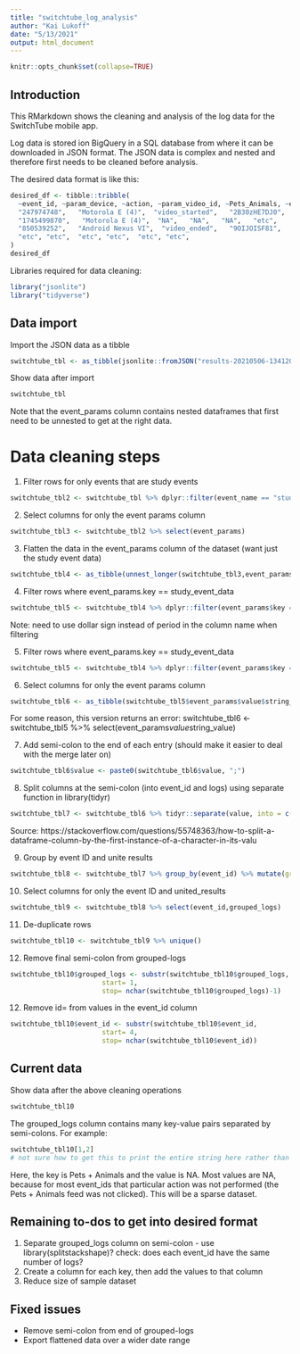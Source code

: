 ```yaml
---
title: "switchtube_log_analysis"
author: "Kai Lukoff"
date: "5/13/2021"
output: html_document
---
```



```r
knitr::opts_chunk$set(collapse=TRUE)
```

## Introduction

This RMarkdown shows the cleaning and analysis of the log data for the SwitchTube mobile app.

Log data is stored ion BigQuery in a SQL database from where it can be downloaded in JSON format. The JSON data is complex and nested and therefore first needs to be cleaned before analysis.

The desired data format is like this:
```r
desired_df <- tibble::tribble(
  ~event_id, ~param_device, ~action, ~param_video_id, ~Pets_Animals, ~etc,
  "247974748",   "Motorola E (4)",  "video_started",   "2B30zHE7DJ0",   "1",   "etc",
  "1745499870",   "Motorola E (4)",  "NA",   "NA",   "NA",   "etc",
  "850539252",   "Android Nexus VI",  "video_ended",   "9OIJOISF81",   "NA",   "etc",
  "etc", "etc",  "etc", "etc",  "etc", "etc",
)
desired_df
```

Libraries required for data cleaning:
```r
library("jsonlite")
library("tidyverse")
```


## Data import
Import the JSON data as a tibble
```r

switchtube_tbl <- as_tibble(jsonlite::fromJSON("results-20210506-134120.json"))
```

Show data after import
```r
switchtube_tbl
```
Note that the event_params column contains nested dataframes that first need to be unnested to get at the right data.

# Data cleaning steps
1) Filter rows for only events that are study events
```r
switchtube_tbl2 <- switchtube_tbl %>% dplyr::filter(event_name == "study_event")
```

2) Select columns for only the event params column
```r
switchtube_tbl3 <- switchtube_tbl2 %>% select(event_params)
```

3) Flatten the data in the event_params column of the dataset (want just the study event data)
```r
switchtube_tbl4 <- as_tibble(unnest_longer(switchtube_tbl3,event_params))
```

4) Filter rows where event_params.key == study_event_data
```r
switchtube_tbl5 <- switchtube_tbl4 %>% dplyr::filter(event_params$key == "study_event_data")
```
Note: need to use dollar sign instead of period in the column name when filtering

5) Filter rows where event_params.key == study_event_data
```r
switchtube_tbl5 <- switchtube_tbl4 %>% dplyr::filter(event_params$key == "study_event_data")
```

6) Select columns for only the event params column
```r
switchtube_tbl6 <- as_tibble(switchtube_tbl5$event_params$value$string_value)
```
For some reason, this version returns an error: switchtube_tbl6 <- switchtube_tbl5 %>% select(event_params$value$string_value)

7) Add semi-colon to the end of each entry (should make it easier to deal with the merge later on)
```r
switchtube_tbl6$value <- paste0(switchtube_tbl6$value, ";")
```

8) Split columns at the semi-colon (into event_id and logs) using separate function in library(tidyr)
```r
switchtube_tbl7 <- switchtube_tbl6 %>% tidyr::separate(value, into = c("event_id", "logs"), sep = ";", extra="merge")
```
Source: https://stackoverflow.com/questions/55748363/how-to-split-a-dataframe-column-by-the-first-instance-of-a-character-in-its-valu

9) Group by event ID and unite results
```r
switchtube_tbl8 <- switchtube_tbl7 %>% group_by(event_id) %>% mutate(grouped_logs = paste0(logs, collapse = ""))
```

10) Select columns for only the event ID and united_results
```r
switchtube_tbl9 <- switchtube_tbl8 %>% select(event_id,grouped_logs)
```

11) De-duplicate rows
```r
switchtube_tbl10 <- switchtube_tbl9 %>% unique()
```

12) Remove final semi-colon from grouped-logs
```r
switchtube_tbl10$grouped_logs <- substr(switchtube_tbl10$grouped_logs,
                       start= 1, 
                       stop= nchar(switchtube_tbl10$grouped_logs)-1)
```

12) Remove id= from values in the event_id column
```r
switchtube_tbl10$event_id <- substr(switchtube_tbl10$event_id,
                       start= 4, 
                       stop= nchar(switchtube_tbl10$event_id))
```

## Current data
Show data after the above cleaning operations
```r
switchtube_tbl10
```

The grouped_logs column contains many key-value pairs separated by semi-colons. For example:
```r
switchtube_tbl10[1,2]
# not sure how to get this to print the entire string here rather than a shortened version
```
Here, the key is Pets + Animals and the value is NA. Most values are NA, because for most event_ids that particular action was not performed (the Pets + Animals feed was not clicked). This will be a sparse dataset.

## Remaining to-dos to get into desired format
1. Separate grouped_logs column on semi-colon - use library(splitstackshape)? check: does each event_id have the same number of logs?
2. Create a column for each key, then add the values to that column
3. Reduce size of sample dataset

## Fixed issues
* Remove semi-colon from end of grouped-logs
* Export flattened data over a wider date range
